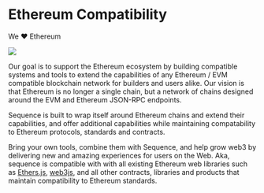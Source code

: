 # Ethereum Compatibility

We ❤️ Ethereum

<img src='/img/eth-love.jpg' />

Our goal is to support the Ethereum ecosystem by building compatible systems and tools to extend the capabilities of any
Ethereum / EVM compatible blockchain network for builders and users alike. Our vision is that Ethereum is
no longer a single chain, but a network of chains designed around the EVM and Ethereum JSON-RPC endpoints.

Sequence is built to wrap itself around Ethereum chains and extend their capabilities, and offer
additional capabilities while maintaining compatability to Ethereum protocols, standards and contracts.

Bring your own tools, combine them with Sequence, and help grow web3 by delivering new and amazing experiences
for users on the Web. Aka, sequence is compatible with with all existing Ethereum web libraries such as [Ethers.js](https://docs.ethers.io/v5/),
[web3js](https://web3js.readthedocs.io/), and all other contracts, libraries and products that
maintain compatibility to Ethereum standards.

